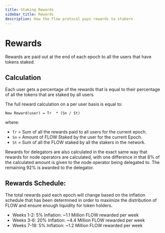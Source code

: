 ```yaml
---
title: Staking Rewards
sidebar_title: Rewards
description: How the Flow protocol pays rewards to stakers
---
```


# Rewards

Rewards are paid out at the end of each epoch to all the users that have tokens staked. 

## Calculation

Each user gets a percentage of the rewards that is equal to their percentage of all the tokens that are staked by all users.

The full reward calculation on a per user basis is equal to:

```
New Reward(user) = Tr  * (Sn / St)
```

where:
- `Tr` = Sum of all the rewards paid to all users for the current epoch.
- `Sn` = Amount of FLOW Staked by the user for the current Epoch.
- `St` = Sum of all the FLOW staked by all the stakers in the network.

Rewards for delegators are also calculated in the exact same way 
that rewards for node operators are calculated, 
with one difference in that 8% of the calculated amount 
is given to the node operator being delegated to. 
The remaining 92% is awarded to the delegator.

## Rewards Schedule:

The total rewards paid each epoch will change based on the inflation schedule 
that has been determined in order to maximize the distribution of FLOW 
and ensure enough liquidity for token holders. 

- Weeks 1-2: 5% Inflation: ~1.1 Million FLOW rewarded per week
- Weeks 3-6: 20% Inflation: ~4.4 Million FLOW rewarded per week
- Weeks 7-18: 5% Inflation: ~1.2 Million FLOW rewarded per week

